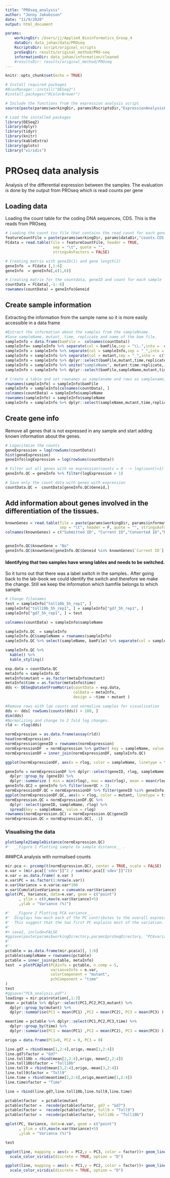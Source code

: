 ```yaml
---
title: "PROseq_analysis"
author: "Jenny Jakobsson"
date: "11/9/2020"
output: html_document

params:
    workingDir: /Users/jj/Applied_Bioinformatics_Group_4
    dataDir: data_johan/data/PROseq
    RscriptsDir: script/original_scripts
    proSeqDir: results/original_method/PRO-seq
    informationDir: data_johan/information/cleaned
    #resultsDir: results/original_method/PROseq
---
```


```r
knitr::opts_chunk$set(echo = TRUE)

# Install required packages
#BiocManager::install("DESeq2")
#install.packages("RColorBrewer")

# Include the functions from the expression analysis script
source(paste(params$workingDir, params$RscriptsDir,"ExpressionAnalysisFunctions.r", sep = "/"))

# Load the installed packages
library(DESeq2)
library(dplyr)
library(tidyr)
library(knitr)
library(kableExtra)
library(gplots)
library("viridis")

```

# PROseq data analysis
Analysis of the differential expression between the samples. The evaluation is done by the output from PROseq which is read counts per gene

## Loading data
Loading the count table for the coding DNA sequences, CDS. This is the reads from PROseq 

```r
# Loading the count tsv file that contains the read count for each gene
featureCountFile = paste(params$workingDir, params$dataDir,"counts.CDS.txt", sep = "/")
FCdata = read.table(file = featureCountFile, header = TRUE, 
                     sep = "\t", quote = "",  
                     stringsAsFactors = FALSE)

# Creating matrix with geneID(1) and gene length(2)
geneInfo  = FCdata [,1:6]
geneInfo  = geneInfo[,c(1,6)]

# Creating matrix for the countdata, geneID and count for each sample
countData = FCdata[,-1:-6]
rownames(countData) = geneInfo$Geneid
```

## Create sample information
Extracting the information from the sample name so it is more easily accessible in a data frame

```r
#Extract the information about the samples from the sampleNname.
#Save sampleName, mutant, time, replicate and name of the bam file.
sampleInfo = data.frame(bamFile =  colnames(countData))
sampleInfo= sampleInfo %>% separate(col = bamFile,sep = "\\.",into =  c("dir", "mutant","sampleInfo"), remove = FALSE)
sampleInfo = sampleInfo %>% separate(col = sampleInfo,sep = "_",into =  c("irrelevant", "time","replicate"))
sampleInfo = sampleInfo %>% separate(col = mutant,sep = "_",into =  c("mutant"))
sampleInfo = sampleInfo %>% dplyr::select(bamFile,mutant,time,replicate)
sampleInfo = sampleInfo %>% unite("sampleName", mutant:time:replicate, remove = FALSE )
sampleInfo = sampleInfo %>% dplyr::select(bamFile,sampleName,mutant,time,replicate)

# Create a table and set rownames as samplename and rows as samplename, mutant, time, replicate and bamfile name.
rownames(sampleInfo) = sampleInfo$bamFile
sampleInfo = sampleInfo[colnames(countData), ]
colnames(countData) = sampleInfo$sampleName
rownames(sampleInfo) = sampleInfo$sampleName
sampleInfo = sampleInfo %>% dplyr::select(sampleName,mutant,time,replicate,bamFile)
```

## Create gene info

Remove all genes that is not expressed in any sample and start adding known information about the genes.

```r
# Logaritmize the counts
geneExpression = log(rowSums(countData))
hist(geneExpression)
geneInfo$logExpression = log(rowSums(countData))

# Filter out all genes with no expression(counts = 0 --> log(count)=1)
geneInfo.QC = geneInfo %>% filter(logExpression > 1)

# Save only the count data with genes with expression
countData.QC =  countData[geneInfo.QC$Geneid,]
```

## Add information about genes involved in the differentiation of the tissues.

```r

knownGenes = read.table(file = paste(params$workingDir, params$informationDir,"FlyBase_IDs.txt", sep = "/"),
                        sep = "\t", header = F, quote = "", stringsAsFactors = F)
colnames(knownGenes) = c("Submitted ID", "Current ID","Converted ID","Related record")


geneInfo.QC$knownGene = "No"
geneInfo.QC$knownGene[geneInfo.QC$Geneid %in% knownGenes$`Current ID`] = "Yes"
```

#### Identifying that two samples have wrong lables and needs to be switched.

So it turns out that there was a label switch in the samples.. After going back to the lab-book we could identify the switch and therefore we make the change. Still we keep the information which bamfile belongs to which sample.
```r
# Change filenames
test = sampleInfo["toll10b_5h_rep1", ]
sampleInfo["toll10b_5h_rep1", ] = sampleInfo["gd7_5h_rep1", ]
sampleInfo["gd7_5h_rep1", ] = test

colnames(countData) = sampleInfo$sampleName

sampleInfo.QC  = sampleInfo
sampleInfo.QC$sampleName = rownames(sampleInfo)
sampleInfo.QC %>% select(sampleName, bamFile) %>% separate(col = sampleName,sep = "_",into =  c("mutant", "time","replicate"), remove = FALSE)

sampleInfo.QC %>%
  kable() %>%
  kable_styling()

```


```r
exp.data = countData.QC
metaInfo = sampleInfo.QC
metaInfo$mutant = as.factor(metaInfo$mutant)
metaInfo$time = as.factor(metaInfo$time)
dds <- DESeqDataSetFromMatrix(countData = exp.data,
                              colData = metaInfo,
                              design = ~time + mutant )

#Remove rows with low counts and normalise samples for visualisation
dds <- dds[ rowSums(counts(dds)) > 100, ]
dim(dds)
#Normalizing and change to 2 fold log changes.
rld <- rlog(dds)

normExpression = as.data.frame(assay(rld))
head(normExpression)
normExpression$geneID = rownames(normExpression)
normExpressionDF  = normExpression %>% gather( key = sampleName, value = rlog, -geneID)
normExpressionDF = inner_join(normExpressionDF, sampleInfo.QC)

ggplot(normExpressionDF, aes(x = rlog, color = sampleName, linetype = time)) + geom_density()

geneInfo = normExpressionDF %>% dplyr::select(geneID, rlog, sampleName) %>%
  dplyr::group_by (geneID) %>%
  dplyr::summarize ( min = min(rlog), max = max(rlog), mean = mean(rlog), sd = sd(rlog), overQC = length(which(rlog > 5)) )
geneInfo.QC2 = geneInfo %>% filter(overQC > 2)
normExpressionDF.QC = normExpressionDF %>% filter(geneID %in% geneInfo.QC2$geneID)
ggplot(normExpressionDF.QC, aes(x = rlog, color = mutant, linetype = time)) + geom_density()
normExpression.QC = normExpressionDF.QC %>%
  dplyr::select(geneID, sampleName, rlog) %>%
  spread(key = sampleName, value = rlog)
rownames(normExpression.QC) = normExpression.QC$geneID
normExpression.QC = normExpression.QC[, -1]
```

### Visualising the data

```r

plotSample2SampleDistance(normExpression.QC)
#'  __Figure 1 Plotting sample to sample distance__ .

```

###PCA analysis with normalised counts

```r

mir.pca <- prcomp(t(normExpression.QC), center = TRUE, scale = FALSE)
e.var = (mir.pca[['sdev']]^2 / sum(mir.pca[['sdev']]^2))
e.var = as.data.frame( e.var )
e.var$PC = as.factor(1:nrow(e.var))
e.var$Variance = e.var$e.var*100
e.var$CumulativeVariance = cumsum(e.var$Variance)
qplot(PC, Variance, data=e.var, geom = c("point")
      , ylim = c(0,max(e.var$Variance)+5)
      ,ylab = "Variance (%)")

#'  __Figure 2 Plotting PCA variance__.
#'  Displays how much each of the PC contributes to the overall expression.
#'  This suggest that the two first PC explains most of the variation.
#'
#+ save2, include=FALSE
#ggsave(paste(params$workingDirectory,params$proSeqDirectory, "PCAvariance.png", sep = "/"))
#'
#'
pctable = as.data.frame(mir.pca$x)[, 1:6]
pctable$sampleName = rownames(pctable)
pctable = inner_join(pctable, metaInfo)
test  = plotPCAplot(PCAinfo = pctable, n.comp = 5,
                    varianceInfo = e.var,
                    colorComponent = "mutant",
                    pchComponent = "time"
)
test
#ggsave("PCA_analysis.pdf")
loadings = mir.pca$rotation[,1:3]
mean = pctable %>% dplyr::select(PC1,PC2,PC3,mutant) %>%
  dplyr::group_by(mutant) %>%
  dplyr::summarise(PC1 = mean(PC1) ,PC2 = mean(PC2), PC3 = mean(PC3) )

meantime = pctable %>% dplyr::select(PC1,PC2,PC3,time) %>%
  dplyr::group_by(time) %>%
  dplyr::summarise(PC1 = mean(PC1) ,PC2 = mean(PC2), PC3 = mean(PC3) )

origo = data.frame(PC1=0, PC2 = 0, PC3 = 0)

line.gd7 = rbind(mean[1,2:4],origo,-mean[1,2:4])
line.gd7$factor = "Gd7"
line.toll10b = rbind(mean[2,2:4],origo,-mean[2,2:4])
line.toll10b$factor = "Toll10b"
line.toll9 = rbind(mean[3,2:4],origo,-mean[3,2:4])
line.toll9$factor = "Toll9"
line.time = rbind(meantime[2,2:4],origo,meantime[1,2:4])
line.time$factor = "Time"

line = rbind(line.gd7,line.toll10b,line.toll9,line.time)

pctable$factor  = pctable$mutant
pctable$factor =  recode(pctable$factor, gd7 = "Gd7")
pctable$factor =  recode(pctable$factor, toll9 = "Toll9")
pctable$factor =  recode(pctable$factor, toll10b = "Toll10b")
```


```r

qplot(PC, Variance, data=e.var, geom = c("point")
      , ylim = c(0,max(e.var$Variance)+5)
      ,ylab = "Variance (%)")

test

ggplot(line, mapping = aes(x = PC2,y = PC3, color = factor))+ geom_line() + geom_point(data = pctable,  mapping = aes(x = PC2,y = PC3, color = factor, shape = time))+
  scale_color_viridis(discrete = TRUE, option = "D")

ggplot(line, mapping = aes(x = PC1,y = PC2, color = factor))+ geom_line() + geom_point(data = pctable,  mapping = aes(x = PC1,y = PC2, color = factor, shape = time))+
  scale_color_viridis(discrete = TRUE, option = "D")
```



<!-- ### Print PROseq data to file -->

<!-- ```{r save the files} -->
<!-- sampleInfoFile = paste(params$workingDir, params$resultsDir,"sampleInfo.QC.tab.txt", sep = "/") -->
<!-- write.table(x = sampleInfo.QC, file = sampleInfoFile, quote = F, sep =  "\t", row.names = F,col.names = T) -->

<!-- geneTableFile = paste(params$workingDir, params$resultsDir,"gene.QC.tab.txt", sep = "/") -->
<!-- write.table(x = geneInfo.QC, file = geneTableFile, quote = F, sep =  "\t", row.names = F, col.names = T) -->

<!-- countTableFile = paste(params$workingDir, params$resultsDir,"counts.QC.tab.txt", sep = "/") -->
<!-- write.table(x = countData.QC, file = countTableFile, quote = F, sep =  "\t", row.names = T, col.names = T) -->

<!-- rlogTableFile = paste(params$workingDir, params$resultsDir,"rlog.QC.tab.txt", sep = "/") -->
<!-- write.table(x = normExpression.QC, file = rlogTableFile, quote = F, sep =  "\t", row.names = T, col.names = T) -->

<!-- ``` -->





